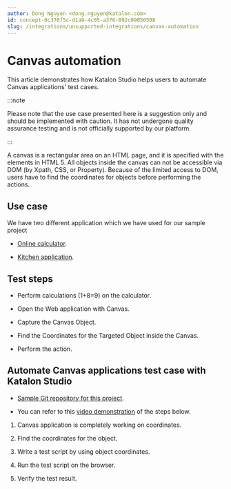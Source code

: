 ```yaml
---
author: Dong Nguyen <dong.nguyen@katalon.com>
id: concept-0c370f5c-d1a9-4c05-a376-892c09050508
slug: /integrations/unsupported-integrations/canvas-automation
---
```


# Canvas automation

This article demonstrates how Katalon Studio helps users to automate Canvas applications' test cases.


:::note

Please note that the use case presented here is a suggestion only and should be implemented with caution. It has not undergone quality assurance testing and is not officially supported by our platform.

:::

A canvas is a rectangular area on an HTML page, and it is specified with the elements in HTML 5. All objects inside the canvas can not be accessible via DOM \(by Xpath, CSS, or Property\). Because of the limited access to DOM, users have to find the coordinates for objects before performing the actions.

## Use case

We have two different application which we have used for our sample project

-   [Online calculator](https://www.online-calculator.com//html5/simple/index.php?v=10).

-   [Kitchen application](https://kitchen.applitools.com/ingredients/canvas).


## Test steps

-   Perform calculations \(1+8=9\) on the calculator.
-   Open the Web application with Canvas.

-   Capture the Canvas Object.

-   Find the Coordinates for the Targeted Object inside the Canvas.

-   Perform the action.


## Automate Canvas applications test case with Katalon Studio

-   [Sample Git repository for this project](https://github.com/katalon-studio-samples/katalon-canvas-sample.git).

-   You can refer to this [video demonstration](https://academy.katalon.com/katalon-demo-and-integration/?video=36510) of the steps below.


1.  Canvas application is completely working on coordinates.

2.  Find the coordinates for the object.

3.  Write a test script by using object coordinates.

4.  Run the test script on the browser.

5.  Verify the test result.